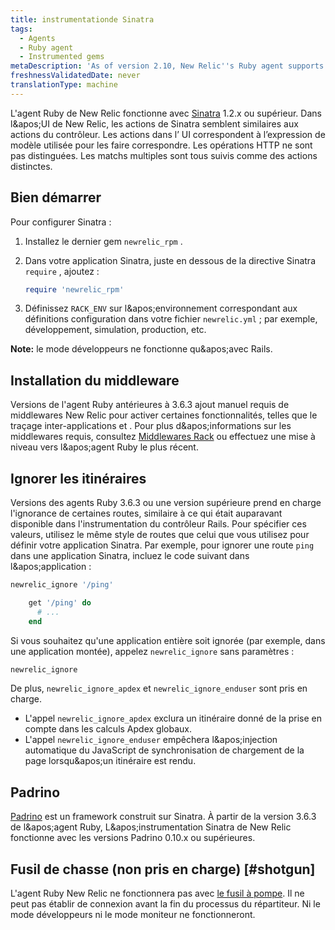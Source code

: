 ```yaml
---
title: instrumentationde Sinatra
tags:
  - Agents
  - Ruby agent
  - Instrumented gems
metaDescription: 'As of version 2.10, New Relic''s Ruby agent supports Sinatra 1.2.x or higher.'
freshnessValidatedDate: never
translationType: machine
---
```


L'agent Ruby de New Relic fonctionne avec [Sinatra](http://www.sinatrarb.com/) 1.2.x ou supérieur. Dans l&amp;apos;UI de New Relic, les actions de Sinatra semblent similaires aux actions du contrôleur. Les actions dans l’ UI correspondent à l’expression de modèle utilisée pour les faire correspondre. Les opérations HTTP ne sont pas distinguées. Les matchs multiples sont tous suivis comme des actions distinctes.

## Bien démarrer

Pour configurer Sinatra :

1. Installez le dernier gem `newrelic_rpm` .

2. Dans votre application Sinatra, juste en dessous de la directive Sinatra `require` , ajoutez :

   ```ruby
   require 'newrelic_rpm'
   ```

3. Définissez `RACK_ENV` sur l&amp;apos;environnement correspondant aux définitions configuration dans votre fichier `newrelic.yml` ; par exemple, développement, simulation, production, etc.

<DNT>**Note:**</DNT> le mode développeurs ne fonctionne qu&amp;apos;avec Rails.

## Installation du middleware

Versions de l'agent Ruby antérieures à 3.6.3 ajout manuel requis de middlewares New Relic pour activer certaines fonctionnalités, telles que le traçage inter-applications et <InlinePopover type="browser" />. Pour plus d&amp;apos;informations sur les middlewares requis, consultez [Middlewares Rack](/docs/ruby/rack-middlewares) ou effectuez une mise à niveau vers l&amp;apos;agent Ruby le plus récent.

## Ignorer les itinéraires

Versions des agents Ruby 3.6.3 ou une version supérieure prend en charge l'ignorance de certaines routes, similaire à ce qui était auparavant disponible dans l'instrumentation du contrôleur Rails. Pour spécifier ces valeurs, utilisez le même style de routes que celui que vous utilisez pour définir votre application Sinatra. Par exemple, pour ignorer une route `ping` dans une application Sinatra, incluez le code suivant dans l&amp;apos;application :

```ruby
newrelic_ignore '/ping'

    get '/ping' do
      # ...
    end
```

Si vous souhaitez qu'une application entière soit ignorée (par exemple, dans une application montée), appelez `newrelic_ignore` sans paramètres :

```ruby
newrelic_ignore
```

De plus, `newrelic_ignore_apdex` et `newrelic_ignore_enduser` sont pris en charge.

* L'appel `newrelic_ignore_apdex` exclura un itinéraire donné de la prise en compte dans les calculs Apdex globaux.
* L'appel `newrelic_ignore_enduser` empêchera l&amp;apos;injection automatique du JavaScript de synchronisation de chargement de la page lorsqu&amp;apos;un itinéraire est rendu.

## Padrino

[Padrino](http://www.padrinorb.com/ "Le lien s'ouvre dans une nouvelle fenêtre") est un framework construit sur Sinatra. À partir de la version 3.6.3 de l&amp;apos;agent Ruby, L&amp;apos;instrumentation Sinatra de New Relic fonctionne avec les versions Padrino 0.10.x ou supérieures.

## Fusil de chasse (non pris en charge) [#shotgun]

L'agent Ruby New Relic ne fonctionnera pas avec [le fusil à pompe](http://rubygems.org/gems/shotgun "Le lien s'ouvre dans une nouvelle fenêtre"). Il ne peut pas établir de connexion avant la fin du processus du répartiteur. Ni le mode développeurs ni le mode moniteur ne fonctionneront.